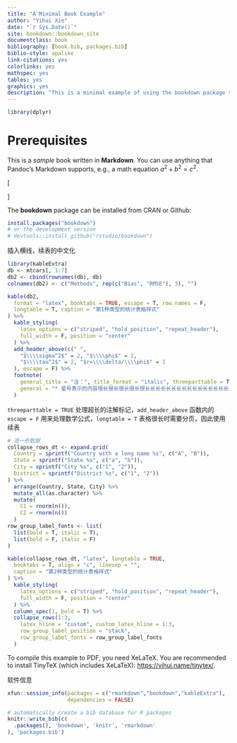 ```yaml
--- 
title: "A Minimal Book Example"
author: "Yihui Xie"
date: "`r Sys.Date()`"
site: bookdown::bookdown_site
documentclass: book
bibliography: [book.bib, packages.bib]
biblio-style: apalike
link-citations: yes
colorlinks: yes
mathspec: yes
tables: yes
graphics: yes
description: "This is a minimal example of using the bookdown package to write a book. The output format for this example is bookdown::gitbook."
---
```


```r
library(dplyr)
```


# Prerequisites

This is a _sample_ book written in **Markdown**. You can use anything that Pandoc's Markdown supports, e.g., a math equation $a^2 + b^2 = c^2$.

\[
\begin{array}{rcll}
p(\boldsymbol{\theta}|Y)  & =  & \displaystyle \frac{p(\boldsymbol{\theta},Y)}{p(Y)}
& \mbox{ [条件概率定义]}
\\[4pt]
& = & \displaystyle \frac{p(Y|\boldsymbol{\theta}) p(\boldsymbol{\theta})}{p(Y)}
& \mbox{ [链式法则]}
\\[4pt]
& = & \displaystyle \frac{p(Y|\boldsymbol{\theta})p(\boldsymbol{\theta})}{\int_{\Theta}p(Y,\boldsymbol{\theta})d\boldsymbol{\theta}}
& \mbox{ [全概率公式]}
\\[4pt]
& = & \displaystyle \frac{p(Y|\boldsymbol{\theta})p(\boldsymbol{\theta})}{\int_{\Theta}p(Y|\boldsymbol{\theta})p(\boldsymbol{\theta})d\boldsymbol{\theta}}
& \mbox{ [链式法则]}
\\[4pt]
& \propto & \displaystyle p(Y|\boldsymbol{\theta})p(\boldsymbol{\theta})
& \mbox{ [Y 是固定的]}
\end{array}
\]

The **bookdown** package can be installed from CRAN or Github:


```r
install.packages("bookdown")
# or the development version
# devtools::install_github("rstudio/bookdown")
```

插入横线，续表的中文化

```r
library(kableExtra)
db <- mtcars[, 1:7]
db2 <- cbind(rownames(db), db)
colnames(db2) <- c("Methods", rep(c("Bias", "RMSE"), 3), "")

kable(db2,
  format = "latex", booktabs = TRUE, escape = T, row.names = F,
  longtable = T, caption = "第1种类型的统计表格样式"
) %>%
  kable_styling(
    latex_options = c("striped", "hold_position", "repeat_header"),
    full_width = F, position = "center"
  ) %>%
  add_header_above(c(" ",
    "$\\\\sigma^2$" = 2, "$\\\\phi$" = 2,
    "$\\\\tau^2$" = 2, "$r=\\\\delta/\\\\phi$" = 1
  ), escape = F) %>%
  footnote(
    general_title = "注：", title_format = "italic", threeparttable = T,
    general = "* 星号表示的内容很长很长很长很长很长长长长长长长长长长长长长长长长长"
  )
```

`threeparttable = TRUE` 处理超长的注解标记，`add_header_above` 函数内的 `escape = F` 用来处理数学公式，`longtable = T` 表格很长时需要分页，因此使用续表

```r
# 造一些数据
collapse_rows_dt <- expand.grid(
  Country = sprintf("Country with a long name %s", c("A", "B")),
  State = sprintf("State %s", c("a", "b")),
  City = sprintf("City %s", c("1", "2")),
  District = sprintf("District %s", c("1", "2"))
) %>%
  arrange(Country, State, City) %>%
  mutate_all(as.character) %>%
  mutate(
    C1 = rnorm(n()),
    C2 = rnorm(n())
  )
row_group_label_fonts <- list(
  list(bold = T, italic = T),
  list(bold = F, italic = F)
)

kable(collapse_rows_dt, "latex", longtable = TRUE,
  booktabs = T, align = "c", linesep = "",
  caption = "第2种类型的统计表格样式"
) %>%
  kable_styling(
    latex_options = c("striped", "hold_position", "repeat_header"),
    full_width = F, position = "center"
  ) %>% 
  column_spec(1, bold = T) %>%
  collapse_rows(1:3,
    latex_hline = "custom", custom_latex_hline = 1:3,
    row_group_label_position = "stack",
    row_group_label_fonts = row_group_label_fonts
  )
```

To compile this example to PDF, you need XeLaTeX. You are recommended to install TinyTeX (which includes XeLaTeX): <https://yihui.name/tinytex/>.

软件信息

```r
xfun::session_info(packages = c("rmarkdown","bookdown","kableExtra"),
                   dependencies = FALSE)
```


```r
# automatically create a bib database for R packages
knitr::write_bib(c(
  .packages(), 'bookdown', 'knitr', 'rmarkdown'
), 'packages.bib')
```
